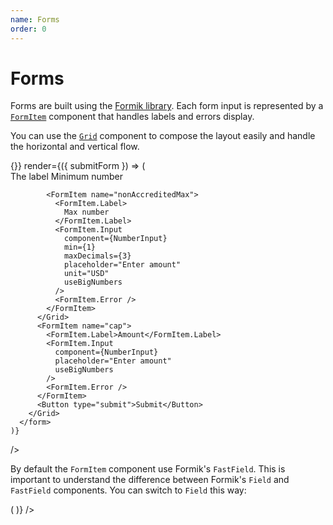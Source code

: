 ```yaml
---
name: Forms
order: 0
---
```



# Forms

Forms are built using the [Formik library](https://jaredpalmer.com/formik/). Each form input is represented by a [`FormItem`](/src-components-form-item-docs-form-item) component that handles labels and errors display.

You can use the [`Grid`](/src-components-grid-docs-grid) component to compose the layout easily and handle the horizontal and vertical flow.

<Playground>
  <FormWrapper
    validationSchema={Yup.object().shape({
      textInput: Yup.string().required(),
    })}
    onSubmit={() => {}}
    render={({ submitForm }) => (
      <form onSubmit={submitForm}>
        <Grid>
          <FormItem name="textInput">
            <FormItem.Label>The label</FormItem.Label>
            <FormItem.Input
              formikComponent={FastField}
              component={TextInput}
              placeholder="Placeholder"
            />
            <FormItem.Error />
          </FormItem>
          <Grid gridAutoFlow="column" gridAutoColumns="1fr">
            <FormItem name="minimumInvestment">
              <FormItem.Label>
                Minimum number
              </FormItem.Label>
              <FormItem.Input
                component={NumberInput}
                min={0}
                maxDecimals={3}
                placeholder="Enter amount"
                unit="USD"
                useBigNumbers
              />
              <FormItem.Error />
            </FormItem>

            <FormItem name="nonAccreditedMax">
              <FormItem.Label>
                Max number
              </FormItem.Label>
              <FormItem.Input
                component={NumberInput}
                min={1}
                maxDecimals={3}
                placeholder="Enter amount"
                unit="USD"
                useBigNumbers
              />
              <FormItem.Error />
            </FormItem>
          </Grid>
          <FormItem name="cap">
            <FormItem.Label>Amount</FormItem.Label>
            <FormItem.Input
              component={NumberInput}
              placeholder="Enter amount"
              useBigNumbers
            />
            <FormItem.Error />
          </FormItem>
          <Button type="submit">Submit</Button>
        </Grid>
      </form>
    )}

/>

</Playground>

By default the `FormItem` component use Formik's `FastField`. This is important to understand the difference between Formik's `Field` and `FastField` components.
You can switch to `Field` this way:

<Playground>
  <FormWrapper
    render={() => (
      <FormItem name="cap">
        <FormItem.Input component={NumberInput} FormikComponent={Field} />
      </FormItem>
    )}
  />
</Playground>
